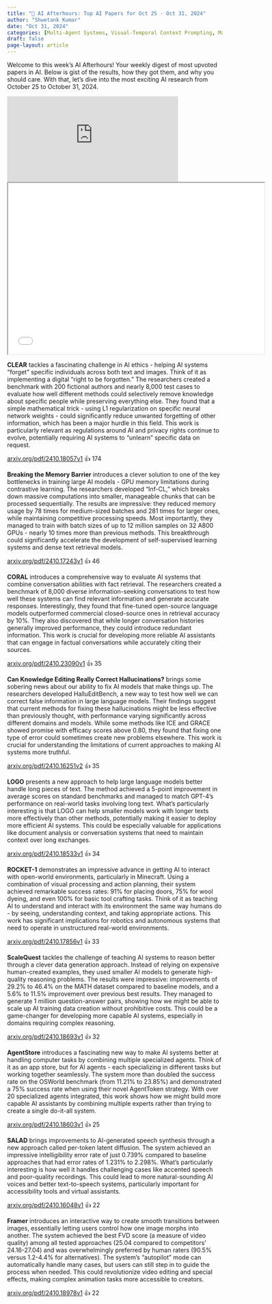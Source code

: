 ```yaml
---
title: "🌙 AI Afterhours: Top AI Papers for Oct 25 - Oct 31, 2024"
author: "Shwetank Kumar"
date: "Oct 31, 2024"
categories: [Multi-Agent Systems, Visual-Temporal Context Prompting, Machine Learning, Long-Context Alignment, Conversational AI, Large Language Models (LLMs), Video Interpolation, Text-to-Speech Synthesis, Contrastive Learning, Large Language Models]
draft: false
page-layout: article
---
```


Welcome to this week's AI Afterhours! Your weekly digest of most upvoted papers in AI. Below is gist of the results, how they got them, and why you should care. With that, let's dive into the most exciting AI research from October 25 to October 31, 2024. 

<iframe src="https://podcasters.spotify.com/pod/show/shwetankkumar/embed" height="200px" width="400px" frameborder="0" scrolling="no"></iframe>

<iframe src="../../subscribe.html" width="600" height="400" class="newsletter-form"></iframe>   

**CLEAR** tackles a fascinating challenge in AI ethics - helping AI systems "forget" specific individuals across both text and images. Think of it as implementing a digital "right to be forgotten." The researchers created a benchmark with 200 fictional authors and nearly 8,000 test cases to evaluate how well different methods could selectively remove knowledge about specific people while preserving everything else. They found that a simple mathematical trick - using L1 regularization on specific neural network weights - could significantly reduce unwanted forgetting of other information, which has been a major hurdle in this field. This work is particularly relevant as regulations around AI and privacy rights continue to evolve, potentially requiring AI systems to "unlearn" specific data on request.

[arxiv.org/pdf/2410.18057v1](https://arxiv.org/pdf/2410.18057v1) 👍 174

**Breaking the Memory Barrier** introduces a clever solution to one of the key bottlenecks in training large AI models - GPU memory limitations during contrastive learning. The researchers developed "Inf-CL," which breaks down massive computations into smaller, manageable chunks that can be processed sequentially. The results are impressive: they reduced memory usage by 78 times for medium-sized batches and 281 times for larger ones, while maintaining competitive processing speeds. Most importantly, they managed to train with batch sizes of up to 12 million samples on 32 A800 GPUs - nearly 10 times more than previous methods. This breakthrough could significantly accelerate the development of self-supervised learning systems and dense text retrieval models.

[arxiv.org/pdf/2410.17243v1](https://arxiv.org/pdf/2410.17243v1) 👍 46

**CORAL** introduces a comprehensive way to evaluate AI systems that combine conversation abilities with fact retrieval. The researchers created a benchmark of 8,000 diverse information-seeking conversations to test how well these systems can find relevant information and generate accurate responses. Interestingly, they found that fine-tuned open-source language models outperformed commercial closed-source ones in retrieval accuracy by 10%. They also discovered that while longer conversation histories generally improved performance, they could introduce redundant information. This work is crucial for developing more reliable AI assistants that can engage in factual conversations while accurately citing their sources.

[arxiv.org/pdf/2410.23090v1](https://arxiv.org/pdf/2410.23090v1) 👍 35

**Can Knowledge Editing Really Correct Hallucinations?** brings some sobering news about our ability to fix AI models that make things up. The researchers developed HalluEditBench, a new way to test how well we can correct false information in large language models. Their findings suggest that current methods for fixing these hallucinations might be less effective than previously thought, with performance varying significantly across different domains and models. While some methods like ICE and GRACE showed promise with efficacy scores above 0.80, they found that fixing one type of error could sometimes create new problems elsewhere. This work is crucial for understanding the limitations of current approaches to making AI systems more truthful.

[arxiv.org/pdf/2410.16251v2](https://arxiv.org/pdf/2410.16251v2) 👍 35

**LOGO** presents a new approach to help large language models better handle long pieces of text. The method achieved a 5-point improvement in average scores on standard benchmarks and managed to match GPT-4's performance on real-world tasks involving long text. What's particularly interesting is that LOGO can help smaller models work with longer texts more effectively than other methods, potentially making it easier to deploy more efficient AI systems. This could be especially valuable for applications like document analysis or conversation systems that need to maintain context over long exchanges.

[arxiv.org/pdf/2410.18533v1](https://arxiv.org/pdf/2410.18533v1) 👍 34

**ROCKET-1** demonstrates an impressive advance in getting AI to interact with open-world environments, particularly in Minecraft. Using a combination of visual processing and action planning, their system achieved remarkable success rates: 91% for placing doors, 75% for wool dyeing, and even 100% for basic tool crafting tasks. Think of it as teaching AI to understand and interact with its environment the same way humans do - by seeing, understanding context, and taking appropriate actions. This work has significant implications for robotics and autonomous systems that need to operate in unstructured real-world environments.

[arxiv.org/pdf/2410.17856v1](https://arxiv.org/pdf/2410.17856v1) 👍 33

**ScaleQuest** tackles the challenge of teaching AI systems to reason better through a clever data generation approach. Instead of relying on expensive human-created examples, they used smaller AI models to generate high-quality reasoning problems. The results were impressive: improvements of 29.2% to 46.4% on the MATH dataset compared to baseline models, and a 5.6% to 11.5% improvement over previous best results. They managed to generate 1 million question-answer pairs, showing how we might be able to scale up AI training data creation without prohibitive costs. This could be a game-changer for developing more capable AI systems, especially in domains requiring complex reasoning.

[arxiv.org/pdf/2410.18693v1](https://arxiv.org/pdf/2410.18693v1) 👍 32

**AgentStore** introduces a fascinating new way to make AI systems better at handling computer tasks by combining multiple specialized agents. Think of it as an app store, but for AI agents - each specializing in different tasks but working together seamlessly. The system more than doubled the success rate on the OSWorld benchmark (from 11.21% to 23.85%) and demonstrated a 75% success rate when using their novel AgentToken strategy. With over 20 specialized agents integrated, this work shows how we might build more capable AI assistants by combining multiple experts rather than trying to create a single do-it-all system.

[arxiv.org/pdf/2410.18603v1](https://arxiv.org/pdf/2410.18603v1) 👍 25

**SALAD** brings improvements to AI-generated speech synthesis through a new approach called per-token latent diffusion. The system achieved an impressive intelligibility error rate of just 0.739% compared to baseline approaches that had error rates of 1.231% to 2.298%. What's particularly interesting is how well it handles challenging cases like accented speech and poor-quality recordings. This could lead to more natural-sounding AI voices and better text-to-speech systems, particularly important for accessibility tools and virtual assistants.

[arxiv.org/pdf/2410.16048v1](https://arxiv.org/pdf/2410.16048v1) 👍 22

**Framer** introduces an interactive way to create smooth transitions between images, essentially letting users control how one image morphs into another. The system achieved the best FVD score (a measure of video quality) among all tested approaches (25.04 compared to competitors' 24.16-27.04) and was overwhelmingly preferred by human raters (90.5% versus 1.2-4.4% for alternatives). The system's "autopilot" mode can automatically handle many cases, but users can still step in to guide the process when needed. This could revolutionize video editing and special effects, making complex animation tasks more accessible to creators.

[arxiv.org/pdf/2410.18978v1](https://arxiv.org/pdf/2410.18978v1) 👍 22
